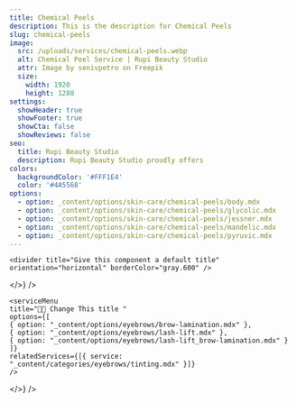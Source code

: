 ```yaml
---
title: Chemical Peels
description: This is the description for Chemical Peels
slug: chemical-peels
image:
  src: /uploads/services/chemical-peels.webp
  alt: Chemical Peel Service | Rupi Beauty Studio
  attr: Image by senivpetro on Freepik
  size:
    width: 1920
    height: 1280
settings:
  showHeader: true
  showFooter: true
  showCta: false
  showReviews: false
seo:
  title: Rupi Beauty Studio
  description: Rupi Beauty Studio proudly offers
colors:
  backgroundColor: '#FFF1E4'
  color: '#4A5568'
options:
  - option: _content/options/skin-care/chemical-peels/body.mdx
  - option: _content/options/skin-care/chemical-peels/glycolic.mdx
  - option: _content/options/skin-care/chemical-peels/jessner.mdx
  - option: _content/options/skin-care/chemical-peels/mandelic.mdx
  - option: _content/options/skin-care/chemical-peels/pyruvic.mdx
---
```


<section
  title="Rupi Logo"
  settings={{
    width: "full",
    backgroundColor: "#FFF1E4",
    color: "#4A5568",
    contained: true,
    centerContent: true
  }}
  body={<>
    <logo title="Rupi Beauty Studio Logo" />

    <divider title="Give this component a default title" orientation="horizontal" borderColor="gray.600" />
  </>}
/>

<section
  title="First Section"
  settings={{ colors: { backgroundColor: "#FFF1E4", color: "#4A5568" } }}
  body={<>
    <sectionTitle title="Eyebrow Services" />

    <serviceMenu
    title="👩‍💼 Change This title "
    options={[
    { option: "_content/options/eyebrows/brow-lamination.mdx" },
    { option: "_content/options/eyebrows/lash-lift.mdx" },
    { option: "_content/options/eyebrows/lash-lift_brow-lamination.mdx" }
    ]}
    relatedServices={[{ service: "_content/categories/eyebrows/tinting.mdx" }]}
    />
  </>}
/>
